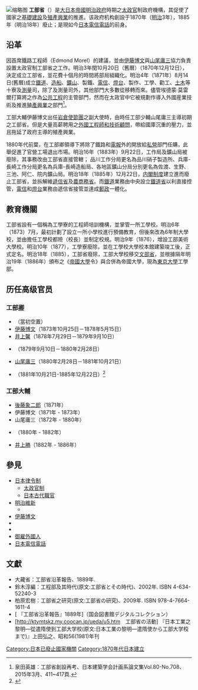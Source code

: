 [[File:Ministry_of_Industry_in_Meiji_era.JPG|缩略图]]
{{Infobox Govt Agency
|name= 工部省
|nativename={{lang|ja|工部省（こうぶしょう）}}
| chief1_title    = [[工部省#历任高级官员|工部卿]]
| chief1          = <br/> [[伊藤博文|伊藤博文]]（初任）<br/>{{lj|佐佐木高行|佐々木高行|}}（末任）
|superseding= 
*[[遞信省_(日本)|遞信省]]
*[[農商務省|農商務省]]
*[[鐵道省_(日本)|鐵道省]]
| preceding1= 
*部份{{lj|民部省|民部省|}}
|formed= 1870年（明治3年）12月12日
|dissolved= 1885年（明治18年）12月22日

}}
'''工部省'''（{{Lang-ja|こうぶしょう}}）是[[大日本帝國|大日本帝國]][[明治維新|明治政府]]時期之[[太政官|太政官]]制政府機構，其促使了國家之[[基礎建設|基礎建設]]及[[殖產興業|殖產興業]]的推進。该政府机构創設于1870年（[[明治|明治]]3年），1885年（明治18年）廢止；是現如今[[日本電信電話|日本電信電話]]的前身。

== 沿革 ==
因首席鐵路工程師{{le|埃德蒙·莫雷爾|Edmund Morel (railway engineer)|}}（Edmond Morel）的建議，並由[[伊藤博文|伊藤博文]]與[[山尾庸三|山尾庸三]]協力負責設置太政官制工部省之工作。明治3年閏10月20日（舊曆）（1870年12月12日），決定成立工部省，並花費十個月的時間將部局組織化。明治4年（1871年）8月14日(舊曆)成立[[日本鐵道|鐵道]]、[[造船|造船]]、[[鑛山|鑛山]]、製鐵、[[電信|電信]]、[[燈塔|燈台]]、製作、工學、勸工、[[土木|土木]]等十寮及[[測量|測量]]司，除了{{lj|工部大學校|工部大学校|工學寮}}及測量司外，其他部門大多數從{{lj|民部省|民部省|}}移轉而來。儘管埃德蒙·莫雷爾打算將之作為[[公共工程|公共工程]]的主管部門，然而在太政官中它被規劃作導入外國産業技術及推進[[殖產興業|殖產興業]]之部門<ref>泉田英雄：工部省創設再考、日本建築学会計画系論文集Vol.80-No.708、2015年3月、411~417頁.</ref>。

工部大輔伊藤博文出任[[岩倉使節團|岩倉使節團]]之副大使時，由時任工部少輔山尾庸三主導初期之工部省。但是大量高薪聘用之[[御雇外國人|外國工程師和技術顧問]]，帶給國庫沉重的壓力，並且拖延了政府主導的殖產興業。

1880年代前葉，在工部卿{{lj|佐佐木高行|佐々木高行|}}領導下將除了鐵路和[[電報|電報]]外的{{lj|官營模範工場|官営模範工場|官營工場}}開放給[[私營|私營]]部門任購，此舉促進了官營工場退出市場。明治16年（1883年）9月22日，工作局及鑛山局被廢除，其事務改由工部省直接管轄； 品川工作分局更名為品川硝子製造所、兵庫-長崎工作分局更名為兵庫-長崎造船局、各地區鑛山分局分別更名為佐渡、生野、三池、阿仁、院内鑛山局。明治18年（1885年）12月22日，[[日本内閣|内閣制度]]建立進而廢止工部省，並拆解維[[遞信省_(日本)|遞信省]]及[[農商務省|農商務省]]。而[[日本鐵道|鐵道]]業務由中央設立[[鐵道省_(日本)|鐵道省]]以利直接控管，[[電信|電信]]和[[燈塔|燈台]]業務由遞信省接管並達成[[郵政|郵政]]一體化。
== 教育機關 ==
工部省設有一個稱為工學寮的工程師培訓機構，並掌管一所工學校。明治6年（1873）7月，最初計劃了設立一所小學校進行預備教育，但後來改為6年制大學校，並由{{le|亨利·迪爾（Henry Dier）|Henry Dyer|}}擔任工學校都險（校長）並制定校規。明治9年（1876），增設工部美術大學校。明治10年（1877），工學寮廢除，並在工學校大學校本館建築竣工後，正式定名{{lj|工部大學校|工部大学校|}}。明治18年（1885），工部省廢除，工部大學校移交[[文部省|文部省]]，並根據隔年明治19年（1886年）頒布之《[[帝國大學|帝國大學]]令》與{{lj|舊東京大學|東京大學（1877-1886）|東京大學}}合併為帝國大學，現為[[東京大學|東京大學]]工學部。

== 历任高级官员 ==

=== 工部[[日本古代职官#四等官|卿]] ===
* （當初空置）
* [[伊藤博文|伊藤博文]]（1873年10月25日－1878年5月15日）
* [[井上馨|井上馨]]（1878年7月29日－1879年9月10日）
* {{lj|山田顯義|山田顕義|}}（1879年9月10日－1880年2月28日）
* [[山尾庸三|山尾庸三]]（1880年2月28日－1881年10月21日）
* {{lj|佐佐木高行|佐々木高行|}}（1881年10月21日-1885年12月22日）<ref>{{Cite web|title=工部卿|url=https://www.jacar.go.jp/glossary/term3/0010-0080-0040-0010.html|access-date=2021-08-02|archive-date=2021-08-02|archive-url=https://web.archive.org/web/20210802003803/https://www.jacar.go.jp/glossary/term3/0010-0080-0040-0010.html|dead-url=no}}</ref>

=== 工部大輔 ===
* [[後藤象二郎|後藤象二郎]]（1871年）
* 伊藤博文（1871年 - 1873年）
* 山尾庸三（1872年 - 1880年）
* {{lj|吉井友實|吉井友実|}}（1880年 - 1882年）
* [[井上勝|井上勝]]（1882年 - 1886年）

== 參見 ==
{{Commons category}}
* [[日本律令制|日本律令制]]
** [[太政官制|太政官制]]
** [[日本古代職官|日本古代職官]]
* [[明治維新|明治維新]]
** {{lj|近代日本官制|近代日本の官制|}}
* [[伊藤博文|伊藤博文]]
* {{lj|舊東京大學|東京大學（1877-1886）|東京大學}}
* {{lj|工部大學校|工部大学校|}}
* [[御雇外國人|御雇外國人]]
* [[日本電信電話|日本電信電話]]

== 文獻 ==
* 大藏省：工部省沿革報告、1889年.
* 鈴木淳編：工程部及其時代(原文:工部省とその時代)、2002年. ISBN 4-634-52240-3
* 柏原宏樹：工部省之研究(原文:工部省の研究)、2009年. ISBN 978-4-7664-1611-4
* [{{NDLDC|784455/1}} 『工部省沿革報告』1889年]（国会図書館デジタルコレクション）
* [http://ktymtskz.my.coocan.jp/ueda/u5.htm　工部省の活動] {{Wayback|url=http://ktymtskz.my.coocan.jp/ueda/u5.htm |date=20200703182258 }}『日本工業之黎明―從遣隋使到工部大学校(原文:日本工業の黎明―遣隋使から工部大学校まで)』上田弘之、昭和56(1981)年刊

{{Reflist|30em}}

{{大日本帝国}}
{{JR}}
{{日本郵政}}

[[Category:日本已廢止國家機關|Category:日本已廢止國家機關]]
[[Category:1870年代日本建立|Category:1870年代日本建立]]